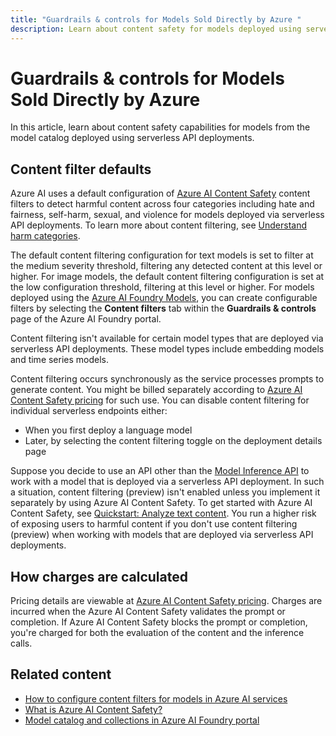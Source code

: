 ```yaml
---
title: "Guardrails & controls for Models Sold Directly by Azure "
description: Learn about content safety for models deployed using serverless API deployments, using Azure AI Foundry.
---
```


# Guardrails & controls for Models Sold Directly by Azure 


<FeaturePreview />

In this article, learn about content safety capabilities for models from the model catalog deployed using serverless API deployments.


## Content filter defaults

Azure AI uses a default configuration of [Azure AI Content Safety](/azure/ai-services/content-safety/overview) content filters to detect harmful content across four categories including hate and fairness, self-harm, sexual, and violence for models deployed via serverless API deployments. To learn more about content filtering, see [Understand harm categories](#understand-harm-categories).

The default content filtering configuration for text models is set to filter at the medium severity threshold, filtering any detected content at this level or higher. For image models, the default content filtering configuration is set at the low configuration threshold, filtering at this level or higher. For models deployed using the [Azure AI Foundry Models](../../ai-foundry/model-inference/how-to/configure-content-filters), you can create configurable filters by selecting the **Content filters** tab within the **Guardrails & controls** page of the Azure AI Foundry portal.

<Tip>
Content filtering isn't available for certain model types that are deployed via serverless API deployments. These model types include embedding models and time series models.
</Tip>

Content filtering occurs synchronously as the service processes prompts to generate content. You might be billed separately according to [Azure AI Content Safety pricing](https://azure.microsoft.com/pricing/details/cognitive-services/content-safety/) for such use. You can disable content filtering for individual serverless endpoints either:

- When you first deploy a language model
- Later, by selecting the content filtering toggle on the deployment details page

Suppose you decide to use an API other than the [Model Inference API](/azure/ai-studio/reference/reference-model-inference-api) to work with a model that is deployed via a serverless API deployment. In such a situation, content filtering (preview) isn't enabled unless you implement it separately by using Azure AI Content Safety. To get started with Azure AI Content Safety, see [Quickstart: Analyze text content](/azure/ai-services/content-safety/quickstart-text). You run a higher risk of exposing users to harmful content if you don't use content filtering (preview) when working with models that are deployed via serverless API deployments.


<ContentSafetyHarmCategories />

## How charges are calculated

Pricing details are viewable at [Azure AI Content Safety pricing](https://azure.microsoft.com/pricing/details/cognitive-services/content-safety/). Charges are incurred when the Azure AI Content Safety validates the prompt or completion. If Azure AI Content Safety blocks the prompt or completion, you're charged for both the evaluation of the content and the inference calls.

## Related content

- [How to configure content filters for models in Azure AI services](../../ai-foundry/model-inference/how-to/configure-content-filters)
- [What is Azure AI Content Safety?](../../ai-services/content-safety/overview)
- [Model catalog and collections in Azure AI Foundry portal](../how-to/model-catalog-overview)
